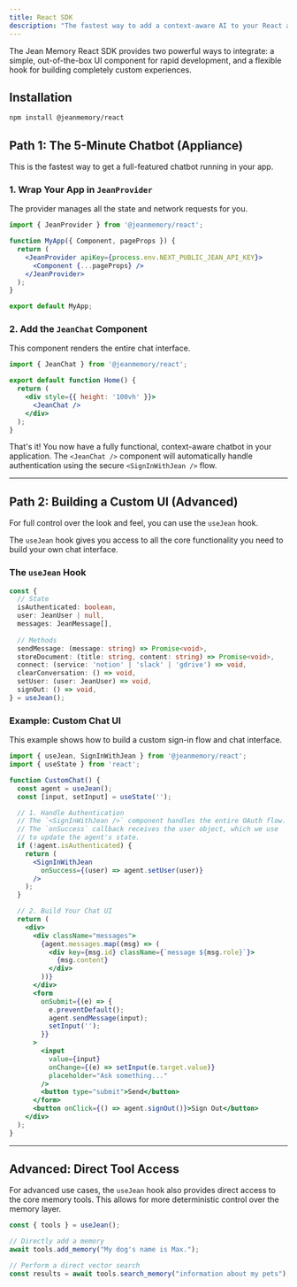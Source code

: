 ```yaml
---
title: React SDK
description: "The fastest way to add a context-aware AI to your React application."
---
```


The Jean Memory React SDK provides two powerful ways to integrate: a simple, out-of-the-box UI component for rapid development, and a flexible hook for building completely custom experiences.

## Installation

```bash
npm install @jeanmemory/react
```

## Path 1: The 5-Minute Chatbot (Appliance)

This is the fastest way to get a full-featured chatbot running in your app.

### 1. Wrap Your App in `JeanProvider`

The provider manages all the state and network requests for you.

```jsx {{ title: 'pages/_app.tsx' }}
import { JeanProvider } from '@jeanmemory/react';

function MyApp({ Component, pageProps }) {
  return (
    <JeanProvider apiKey={process.env.NEXT_PUBLIC_JEAN_API_KEY}>
      <Component {...pageProps} />
    </JeanProvider>
  );
}

export default MyApp;
```

### 2. Add the `JeanChat` Component

This component renders the entire chat interface.

```jsx {{ title: 'pages/index.tsx' }}
import { JeanChat } from '@jeanmemory/react';

export default function Home() {
  return (
    <div style={{ height: '100vh' }}>
      <JeanChat />
    </div>
  );
}
```

That's it! You now have a fully functional, context-aware chatbot in your application. The `<JeanChat />` component will automatically handle authentication using the secure `<SignInWithJean />` flow.

---

## Path 2: Building a Custom UI (Advanced)

For full control over the look and feel, you can use the `useJean` hook.

The `useJean` hook gives you access to all the core functionality you need to build your own chat interface.

### The `useJean` Hook

```typescript
const {
  // State
  isAuthenticated: boolean,
  user: JeanUser | null,
  messages: JeanMessage[],
  
  // Methods
  sendMessage: (message: string) => Promise<void>,
  storeDocument: (title: string, content: string) => Promise<void>,
  connect: (service: 'notion' | 'slack' | 'gdrive') => void,
  clearConversation: () => void,
  setUser: (user: JeanUser) => void,
  signOut: () => void,
} = useJean();
```

### Example: Custom Chat UI

This example shows how to build a custom sign-in flow and chat interface.

```jsx
import { useJean, SignInWithJean } from '@jeanmemory/react';
import { useState } from 'react';

function CustomChat() {
  const agent = useJean();
  const [input, setInput] = useState('');

  // 1. Handle Authentication
  // The `<SignInWithJean />` component handles the entire OAuth flow.
  // The `onSuccess` callback receives the user object, which we use
  // to update the agent's state.
  if (!agent.isAuthenticated) {
    return (
      <SignInWithJean
        onSuccess={(user) => agent.setUser(user)}
      />
    );
  }

  // 2. Build Your Chat UI
  return (
    <div>
      <div className="messages">
        {agent.messages.map((msg) => (
          <div key={msg.id} className={`message ${msg.role}`}>
            {msg.content}
          </div>
        ))}
      </div>
      <form
        onSubmit={(e) => {
          e.preventDefault();
          agent.sendMessage(input);
          setInput('');
        }}
      >
        <input
          value={input}
          onChange={(e) => setInput(e.target.value)}
          placeholder="Ask something..."
        />
        <button type="submit">Send</button>
      </form>
      <button onClick={() => agent.signOut()}>Sign Out</button>
    </div>
  );
}
```

---

## Advanced: Direct Tool Access

For advanced use cases, the `useJean` hook also provides direct access to the core memory tools. This allows for more deterministic control over the memory layer.

```typescript
const { tools } = useJean();

// Directly add a memory
await tools.add_memory("My dog's name is Max.");

// Perform a direct vector search
const results = await tools.search_memory("information about my pets");
```
